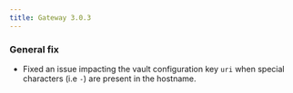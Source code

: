 ```yaml
---
title: Gateway 3.0.3
---
```


### General fix

- Fixed an issue impacting the vault configuration key `uri` when special characters (i.e `-`) are present in the hostname.
